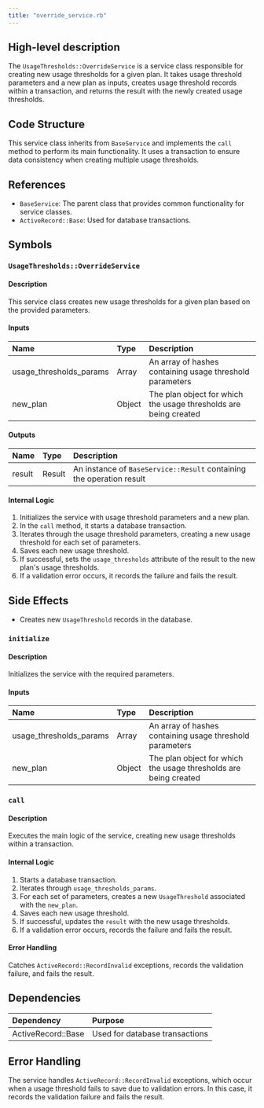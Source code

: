 ```yaml
---
title: "override_service.rb"
---
```


## High-level description
The `UsageThresholds::OverrideService` is a service class responsible for creating new usage thresholds for a given plan. It takes usage threshold parameters and a new plan as inputs, creates usage threshold records within a transaction, and returns the result with the newly created usage thresholds.

## Code Structure
This service class inherits from `BaseService` and implements the `call` method to perform its main functionality. It uses a transaction to ensure data consistency when creating multiple usage thresholds.

## References
- `BaseService`: The parent class that provides common functionality for service classes.
- `ActiveRecord::Base`: Used for database transactions.

## Symbols

### `UsageThresholds::OverrideService`
#### Description
This service class creates new usage thresholds for a given plan based on the provided parameters.

#### Inputs
| Name | Type | Description |
|:-----|:-----|:------------|
| usage_thresholds_params | Array | An array of hashes containing usage threshold parameters |
| new_plan | Object | The plan object for which the usage thresholds are being created |

#### Outputs
| Name | Type | Description |
|:-----|:-----|:------------|
| result | Result | An instance of `BaseService::Result` containing the operation result |

#### Internal Logic
1. Initializes the service with usage threshold parameters and a new plan.
2. In the `call` method, it starts a database transaction.
3. Iterates through the usage threshold parameters, creating a new usage threshold for each set of parameters.
4. Saves each new usage threshold.
5. If successful, sets the `usage_thresholds` attribute of the result to the new plan's usage thresholds.
6. If a validation error occurs, it records the failure and fails the result.

## Side Effects
- Creates new `UsageThreshold` records in the database.

### `initialize`
#### Description
Initializes the service with the required parameters.

#### Inputs
| Name | Type | Description |
|:-----|:-----|:------------|
| usage_thresholds_params | Array | An array of hashes containing usage threshold parameters |
| new_plan | Object | The plan object for which the usage thresholds are being created |

### `call`
#### Description
Executes the main logic of the service, creating new usage thresholds within a transaction.

#### Internal Logic
1. Starts a database transaction.
2. Iterates through `usage_thresholds_params`.
3. For each set of parameters, creates a new `UsageThreshold` associated with the `new_plan`.
4. Saves each new usage threshold.
5. If successful, updates the `result` with the new usage thresholds.
6. If a validation error occurs, records the failure and fails the result.

#### Error Handling
Catches `ActiveRecord::RecordInvalid` exceptions, records the validation failure, and fails the result.

## Dependencies
| Dependency | Purpose |
|:-----------|:--------|
| ActiveRecord::Base | Used for database transactions |

## Error Handling
The service handles `ActiveRecord::RecordInvalid` exceptions, which occur when a usage threshold fails to save due to validation errors. In this case, it records the validation failure and fails the result.